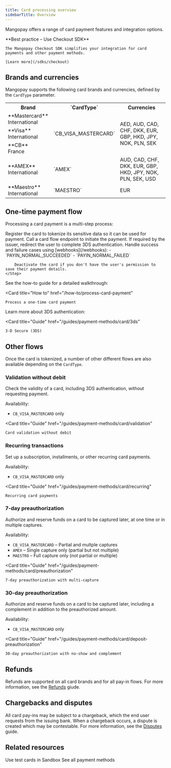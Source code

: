 ```yaml
---
title: Card processing overview
sidebarTitle: Overview
---
```


Mangopay offers a range of card payment features and integration options.

<Check>
    **Best practice – Use Checkout SDK**

    The Mangopay Checkout SDK simplifies your integration for card payments and other payment methods.

    [Learn more](/sdks/checkout)
</Check>

## Brands and currencies

Mangopay supports the following card brands and currencies, defined by the `CardType` parameter.

<table>
    <tbody>
        <tr>
            <th class="header">Brand</th>
            <th class="header">`CardType`</th>
            <th class="header">Currencies</th>
        </tr>
        <tr>
            <td class="header header-normal-weight">**Mastercard**<br/>International</td>
            <td rowSpan="3" class="content">`CB_VISA_MASTERCARD`</td>
            <td rowSpan="3" class="content">AED, AUD, CAD, CHF, DKK, EUR, GBP, HKD, JPY, NOK, PLN, SEK</td>
        </tr>
        <tr>
            <td class="header header-normal-weight">**Visa**<br/>International</td>
        </tr>
        <tr>
            <td class="header header-normal-weight">**CB**<br/>France</td>
        </tr>
        <tr>
            <td class="header header-normal-weight">**AMEX**<br/>International</td>
            <td class="content">`AMEX`</td>
            <td class="content">AUD, CAD, CHF, DKK, EUR, GBP, HKD, JPY, NOK, PLN, SEK, USD</td>
        </tr>
        <tr>
            <td class="header header-normal-weight">**Maestro**<br/>International</td>
            <td class="content">`MAESTRO`</td>
            <td class="content">EUR</td>
        </tr>
    </tbody>
</table>

## One-time payment flow

Processing a card payment is a multi-step process: 

<Steps>
    <Step title="Tokenization">
        Register the card to tokenize its sensitive data so it can be used for payment.
    </Step>
    <Step title="Request">
        Call a card flow endpoint to initiate the payment.
    </Step>
    <Step title="Redirection">
        If required by the issuer, redirect the user to complete 3DS authentication.
    </Step>
    <Step title="Result">
        Handle success and failure cases using [webhooks](/webhooks): 
            - `PAYIN_NORMAL_SUCCEEDED`
            - `PAYIN_NORMAL_FAILED`
        
        Deactivate the card if you don't have the user's permission to save their payment details.
    </Step>
</Steps>

See the how-to guide for a detailed walkthrough:

<Card
    title="How to"
    href="/how-to/process-card-payment"
>
    Process a one-time card payment
</Card>

Learn more about 3DS authentication: 

<Card 
    title="Guide" 
    href="/guides/payment-methods/card/3ds"
>
    3-D Secure (3DS) 
</Card>

## Other flows

Once the card is tokenized, a number of other different flows are also available depending on the `CardType`.

### Validation without debit

Check the validity of a card, including 3DS authentication, without requesting payment.

Availability: 
- `CB_VISA_MASTERCARD` only

<Card
    title="Guide"
    href="/guides/payment-methods/card/validation"
>
    Card validation without debit
</Card>

### Recurring transactions

Set up a subscription, installments, or other recurring card payments.

Availability: 
- `CB_VISA_MASTERCARD` only

<Card
    title="Guide"
    href="/guides/payment-methods/card/recurring"
>
    Recurring card payments
</Card>

### 7-day preauthorization

Authorize and reserve funds on a card to be captured later, at one time or in multiple captures.

Availability: 
- `CB_VISA_MASTERCARD` – Partial and multple captures
- `AMEX` – Single capture only (partial but not multiple)
- `MAESTRO` – Full capture only (not partial or multiple)

<Card
    title="Guide"
    href="/guides/payment-methods/card/preauthorization"
>
    7-day preauthorization with multi-capture
</Card>

### 30-day preauthorization

Authorize and reserve funds on a card to be captured later, including a complement in addition to the preauthorized amount.

Availability: 
- `CB_VISA_MASTERCARD` only

<Card
    title="Guide"
    href="/guides/payment-methods/card/deposit-preauthorization"
>
    30-day preauthorization with no-show and complement
</Card>


## Refunds

Refunds are supported on all card brands and for all pay-in flows. For more information, see the [Refunds](/guides/refunds) giude.

## Chargebacks and disputes

All card pay-ins may be subject to a chargeback, which the end user requests from the issuing bank. When a chargeback occurs, a dispute is created which may be contestable. For more information, see the [Disputes](/guides/disputes) guide.


## Related resources
<CardGroup>
<Card
    title="Test cards"
    href="/testing/payment-methods"
>
    Use test cards in Sandbox
</Card>
<Card
    title="Guide"
    href="/guides/payment-methods"
>
    See all payment methods
</Card>
</CardGroup>